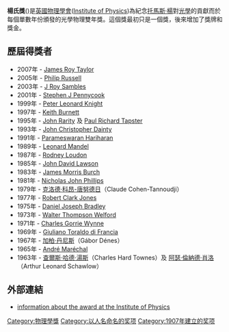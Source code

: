 {{Link style|time=2015-12-13T14:09:21+00:00}}
'''楊氏獎'''({{lang|en|'''Young Medal and Prize'''}})是[[英國物理學會|英國物理學會]]([[:en:Institute_of_Physics|Institute of Physics]])為紀念[[托馬斯·楊|托馬斯·楊]]對[[光學|光學]]的貢獻而於每個單數年份頒發的光學物理雙年獎。這個獎最初只是一個獎，後來增加了獎牌和獎金。

== 歷屆得獎者 ==
* 2007年 - [[James_Roy_Taylor|James Roy Taylor]]
* 2005年 - [[Philip_Russell|Philip Russell]]
* 2003年 - [[Roy_Sambles|J Roy Sambles]]
* 2001年 - [[Stephen_J_Pennycook|Stephen J Pennycook]]
* 1999年 - [[Peter_Leonard_Knight|Peter Leonard Knight]]
* 1997年 - [[Keith_Burnett|Keith Burnett]]
* 1995年 - [[John_Rarity|John Rarity]] 及 [[Paul_Richard_Tapster|Paul Richard Tapster]]
* 1993年 - [[John_Christopher_Dainty|John Christopher Dainty]]
* 1991年 - [[Parameswaran_Hariharan|Parameswaran Hariharan]]
* 1989年 - [[Leonard_Mandel|Leonard Mandel]]
* 1987年 - [[Rodney_Loudon|Rodney Loudon]]
* 1985年 - [[John_D._Lawson_(scientist)|John David Lawson]]
* 1983年 - [[James_Morris_Burch|James Morris Burch]]
* 1981年 - [[Nicholas_J._Phillips|Nicholas John Phillips]]
* 1979年 - [[克洛德·科昂-唐努德日|克洛德·科昂-唐努德日]]（Claude Cohen-Tannoudji）
* 1977年 - [[Robert_Clark_Jones|Robert Clark Jones]]
* 1975年 - [[Daniel_Joseph_Bradley|Daniel Joseph Bradley]]
* 1973年 - [[Walter_Thompson_Welford|Walter Thompson Welford]]
* 1971年 - [[Charles_Gorrie_Wynne|Charles Gorrie Wynne]]
* 1969年 - [[Giuliano_Toraldo_di_Francia|Giuliano Toraldo di Francia]]
* 1967年 - [[加柏·丹尼斯|加柏·丹尼斯]]（Gábor Dénes）
* 1965年 - [[André_Maréchal|André Maréchal]]
* 1963年 - [[查爾斯·哈德·湯斯|查爾斯·哈德·湯斯]]（Charles Hard Townes）及 [[阿瑟·倫納德·肖洛|阿瑟·倫納德·肖洛]]（Arthur Leonard Schawlow）

== 外部連結 ==
* [http://www.iop.org/activity/awards/Subject_Awards/The_Young_Medal_and_Prize/page_1790.html information about the award at the Institute of Physics] {{Wayback|url=http://www.iop.org/activity/awards/Subject_Awards/The_Young_Medal_and_Prize/page_1790.html |date=20080704152951 }}

[[Category:物理學獎|Category:物理學獎]]
[[Category:以人名命名的奖项|Category:以人名命名的奖项]]
[[Category:1907年建立的奖项|Category:1907年建立的奖项]]